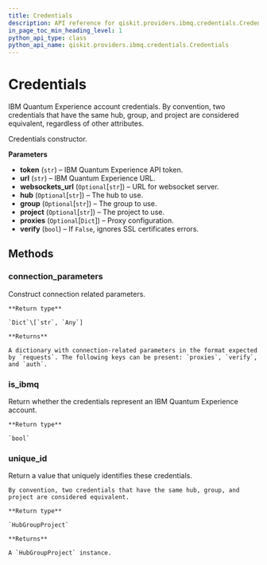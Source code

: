```yaml
---
title: Credentials
description: API reference for qiskit.providers.ibmq.credentials.Credentials
in_page_toc_min_heading_level: 1
python_api_type: class
python_api_name: qiskit.providers.ibmq.credentials.Credentials
---
```


# Credentials

<Class id="qiskit.providers.ibmq.credentials.Credentials" isDedicatedPage={true} github="https://github.com/qiskit/qiskit-ibmq-provider/tree/stable/0.7/qiskit/providers/ibmq/credentials/credentials.py" signature="Credentials(token, url, websockets_url=None, hub=None, group=None, project=None, proxies=None, verify=True)" modifiers="class">
  IBM Quantum Experience account credentials.

  <Admonition title="Note" type="note">
    By convention, two credentials that have the same hub, group, and project are considered equivalent, regardless of other attributes.
  </Admonition>

  Credentials constructor.

  **Parameters**

  *   **token** (`str`) – IBM Quantum Experience API token.
  *   **url** (`str`) – IBM Quantum Experience URL.
  *   **websockets\_url** (`Optional`\[`str`]) – URL for websocket server.
  *   **hub** (`Optional`\[`str`]) – The hub to use.
  *   **group** (`Optional`\[`str`]) – The group to use.
  *   **project** (`Optional`\[`str`]) – The project to use.
  *   **proxies** (`Optional`\[`Dict`]) – Proxy configuration.
  *   **verify** (`bool`) – If `False`, ignores SSL certificates errors.

  ## Methods

  ### connection\_parameters

  <Function id="qiskit.providers.ibmq.credentials.Credentials.connection_parameters" signature="Credentials.connection_parameters()">
    Construct connection related parameters.

    **Return type**

    `Dict`\[`str`, `Any`]

    **Returns**

    A dictionary with connection-related parameters in the format expected by `requests`. The following keys can be present: `proxies`, `verify`, and `auth`.
  </Function>

  ### is\_ibmq

  <Function id="qiskit.providers.ibmq.credentials.Credentials.is_ibmq" signature="Credentials.is_ibmq()">
    Return whether the credentials represent an IBM Quantum Experience account.

    **Return type**

    `bool`
  </Function>

  ### unique\_id

  <Function id="qiskit.providers.ibmq.credentials.Credentials.unique_id" signature="Credentials.unique_id()">
    Return a value that uniquely identifies these credentials.

    By convention, two credentials that have the same hub, group, and project are considered equivalent.

    **Return type**

    `HubGroupProject`

    **Returns**

    A `HubGroupProject` instance.
  </Function>
</Class>

